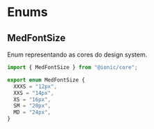 
<Meta title="Enums/MedFontSize" />

# Enums

## MedFontSize

Enum representando as cores do design system.

```ts
import { MedFontSize } from "@ionic/core";
```

```ts
export enum MedFontSize {
  XXXS = "12px",
  XXS = "14px",
  XS = "16px",
  SM = "20px",
  MD = "24px",
}
```
